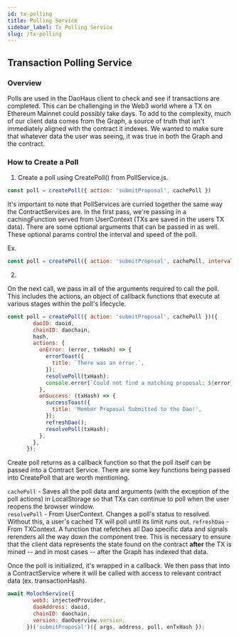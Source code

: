 ```yaml
---
id: tx-polling
title: Polling Service
sidebar_label: Tx Polling Service
slug: /tx-polling
---
```


## Transaction Polling Service

### Overview

Polls are used in the DaoHaus client to check and see if transactions are completed. This can be challenging in the Web3 world where a TX on Ethereum Mainnet could possibly take days. To add to the complexity, much of our client data comes from the Graph, a source of truth that isn't immediately aligned with the contract it indexes. We wanted to make sure that whatever data the user was seeing, it was true in both the Graph and the contract. 

### How to Create a Poll

1. Create a poll using CreatePoll() from PollService.js. 

```js
const poll = createPoll({ action: 'submitProposal', cachePoll })
``` 

It's important to note that PollServices are curried together the same way the ContractServices are. In the first pass, we're passing in a cachingFunction served from UserContext (TXs are saved in the users TX data). There are some optional arguments that can be passed in as well. These optional params control the interval and speed of the poll. 

Ex.

```js
const poll = createPoll({ action: 'submitProposal', cachePoll, interval: 2000, tries: 20, })
``` 
2.

On the next call, we pass in all of the arguments required to call the poll. This includes the actions, an object of callback functions that execute at various stages within the poll's lifecycle. 

```js
const poll = createPoll({ action: 'submitProposal', cachePoll })({
        daoID: daoid,
        chainID: daochain,
        hash,
        actions: {
          onError: (error, txHash) => {
            errorToast({
              title: `There was an error.`,
            });
            resolvePoll(txHash);
            console.error(`Could not find a matching proposal: ${error}`);
          },
          onSuccess: (txHash) => {
            successToast({
              title: 'Member Proposal Submitted to the Dao!',
            });
            refreshDao();
            resolvePoll(txHash);
          },
        },
      });
```

Create poll returns as a callback function so that the poll itself can be passed into a Contract Service. There are some key functions being passed into CreatePoll that are worth mentioning. 

`cachePoll` - Saves all the poll data and arguments (with the exception of the poll actions) in LocalStorage so that TXs can continue to poll when the user reopens the browser window.  
`resolvePoll` - From UserContext. Changes a poll's status to resolved. Without this, a user's cached TX will poll until its limit runs out. 
`refreshDao` - From TXContext. A function that refetches all Dao specific data and signals rerenders all the way down the component tree. This is necessary to ensure that the client data represents the state found on the contract **after** the TX is mined -- and in most cases -- after the Graph has indexed that data. 

Once the poll is initialized, it's wrapped in a callback. We then pass that into a ContractService where it will be called with access to relevant contract data (ex. transactionHash). 
```js
await MolochService({
        web3: injectedProvider,
        daoAddress: daoid,
        chainID: daochain,
        version: daoOverview.version,
      })('submitProposal')({ args, address, poll, onTxHash });
```

